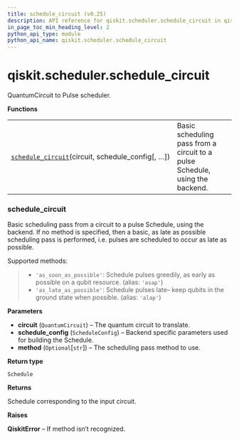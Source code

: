 ```yaml
---
title: schedule_circuit (v0.25)
description: API reference for qiskit.scheduler.schedule_circuit in qiskit v0.25
in_page_toc_min_heading_level: 2
python_api_type: module
python_api_name: qiskit.scheduler.schedule_circuit
---
```


<span id="module-qiskit.scheduler.schedule_circuit" />

<span id="qiskit-scheduler-schedule-circuit" />

# qiskit.scheduler.schedule\_circuit

QuantumCircuit to Pulse scheduler.

**Functions**

|                                                                                                                                                                 |                                                                              |
| --------------------------------------------------------------------------------------------------------------------------------------------------------------- | ---------------------------------------------------------------------------- |
| [`schedule_circuit`](#qiskit.scheduler.schedule_circuit.schedule_circuit "qiskit.scheduler.schedule_circuit.schedule_circuit")(circuit, schedule\_config\[, …]) | Basic scheduling pass from a circuit to a pulse Schedule, using the backend. |

### schedule\_circuit

<Function id="qiskit.scheduler.schedule_circuit.schedule_circuit" github="https://github.com/qiskit/qiskit/tree/stable/0.17/qiskit/scheduler/schedule_circuit.py" signature="schedule_circuit(circuit, schedule_config, method=None)">
  Basic scheduling pass from a circuit to a pulse Schedule, using the backend. If no method is specified, then a basic, as late as possible scheduling pass is performed, i.e. pulses are scheduled to occur as late as possible.

  Supported methods:

  > *   `'as_soon_as_possible'`: Schedule pulses greedily, as early as possible on a qubit resource. (alias: `'asap'`)
  > *   `'as_late_as_possible'`: Schedule pulses late– keep qubits in the ground state when possible. (alias: `'alap'`)

  **Parameters**

  *   **circuit** (`QuantumCircuit`) – The quantum circuit to translate.
  *   **schedule\_config** (`ScheduleConfig`) – Backend specific parameters used for building the Schedule.
  *   **method** (`Optional`\[`str`]) – The scheduling pass method to use.

  **Return type**

  `Schedule`

  **Returns**

  Schedule corresponding to the input circuit.

  **Raises**

  **QiskitError** – If method isn’t recognized.
</Function>

